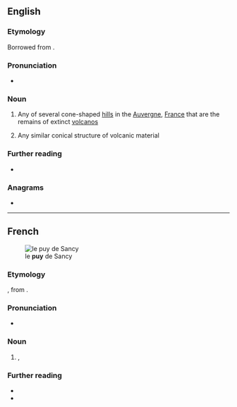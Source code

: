 {{also|Puy}}
==English==

===Etymology===
Borrowed from {{bor|en|fr|puy|notext=1}}.

===Pronunciation===
* {{IPA|/pwiː/|lang=en}}

===Noun===
{{en-noun}}

# Any of several cone-shaped [[hill]]s in the [[Auvergne]], [[France]] that are the remains of extinct [[volcano]]s
# {{lb|en|geology}} Any similar conical structure of volcanic material

===Further reading===
* {{pedia}}

===Anagrams===
* {{anagrams|en|Pyu|YUP|yup}}

----

==French==
[[File:Vue_du_puy_de_Sancy.JPG|thumb|le '''puy''' de Sancy]]

===Etymology===
{{der|fr|frp|-}}, from {{der|fr|la|podium}}.

===Pronunciation===
* {{fr-IPA}}

===Noun===
{{fr-noun|m}}

# {{lb|fr|geology|regional}} {{l|en|mountain}}, {{l|en|hill}}
#: {{syn|fr|montagne}}

===Further reading===
* {{R:TLFi}}
* {{pedia|lang=fr}}